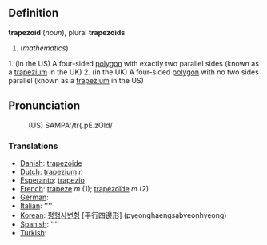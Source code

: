 ==Definition==

<b>trapezoid</b> (<i>noun</i>), plural <b>trapezoids</b>
# (<i>mathematics</i>)
1. (in the US) A four-sided [[polygon]] with exactly two parallel sides (known as a [[trapezium]] in the UK)
2. (in the UK) A four-sided [[polygon]] with no two sides parallel (known as a [[trapezium]] in the US)

==Pronunciation==
:(US) SAMPA:/tr{.pE.zOId/

===Translations===

*[[Danish]]: [[trapezoide]]
*[[Dutch]]: [[trapezium]] ''n''
*[[Esperanto]]: [[trapezio]]
*[[French]]: [[trapèze]] ''m'' (1); [[trapézoïde]] ''m'' (2)
*[[German]]: [[]]
*[[Italian]]: [[]] ''''
*[[Korean]]: [[평행사변형]] [平行四邊形] (pyeonghaengsabyeonhyeong)
*[[Spanish]]: [[]] ''''
*[[Turkish]]: [[]]